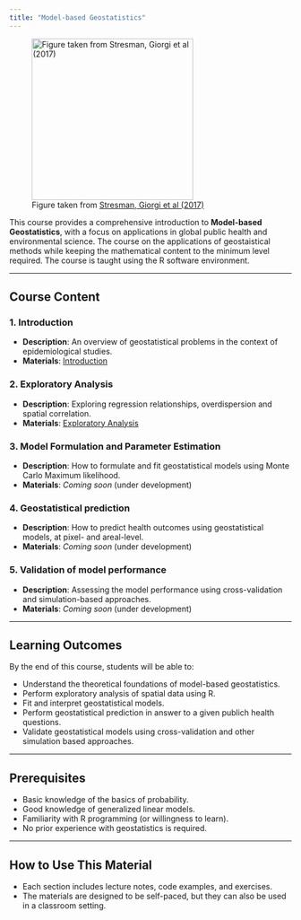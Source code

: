 ```yaml
---
title: "Model-based Geostatistics"
---
```


![Figure taken from [Stresman, Giorgi et al (2017)](https://www.nature.com/articles/srep45849)](MBG/course_cover.jpg){height=3in}


This course provides a comprehensive introduction to **Model-based Geostatistics**, with a focus on applications in global public health and environmental science. The course on the applications of geostaistical methods while keeping the mathematical content to the minimum level required. The course is taught using the R software environment. 

---

## Course Content

### 1. Introduction
- **Description**: An overview of geostatistical problems in the context of epidemiological studies.
- **Materials**: [Introduction](MBG/introduction.qmd)

### 2. Exploratory Analysis
- **Description**: Exploring regression relationships, overdispersion and spatial correlation.
- **Materials**: [Exploratory Analysis](MBG/model_fitting.qmd)

### 3. Model Formulation and Parameter Estimation
- **Description**: How to formulate and fit geostatistical models using Monte Carlo Maximum likelihood.
- **Materials**: *Coming soon* (under development)

### 4. Geostatistical prediction
- **Description**: How to predict health outcomes using geostatistical models, at pixel- and areal-level.
- **Materials**: *Coming soon* (under development)

### 5. Validation of model performance
- **Description**: Assessing the model performance using cross-validation and simulation-based approaches.
- **Materials**: *Coming soon* (under development)

---

## Learning Outcomes

By the end of this course, students will be able to:

- Understand the theoretical foundations of model-based geostatistics.
- Perform exploratory analysis of spatial data using R.
- Fit and interpret geostatistical models.
- Perform geostatistical prediction in answer to a given publich health questions.
- Validate geostatistical models using cross-validation and other simulation based approaches.

---

## Prerequisites

- Basic knowledge of the basics of probability.
- Good knowledge of generalized linear models.
- Familiarity with R programming (or willingness to learn).
- No prior experience with geostatistics is required.

---

## How to Use This Material

- Each section includes lecture notes, code examples, and exercises.
- The materials are designed to be self-paced, but they can also be used in a classroom setting.


